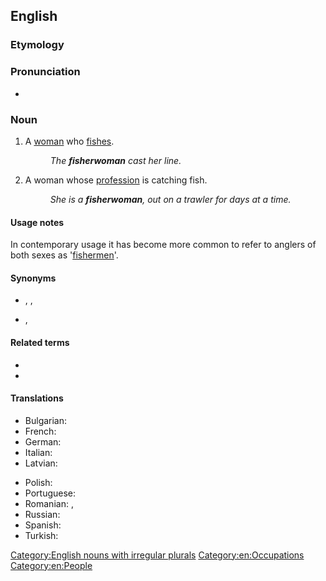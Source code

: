 ==English==

===Etymology===
{{compound|en|fisher|woman}}

===Pronunciation===
* {{a|UK}} {{IPA|/ˈfɪʃəˌwʊmən/|lang=en}}

===Noun===
{{en-noun|fisherwomen}}

# A [[woman]] who [[fish#Verb|fishes]].
#: ''The '''fisherwoman''' cast her line.''
# A woman whose [[profession]] is catching fish.
#: ''She is a '''fisherwoman''', out on a trawler for days at a time.''

====Usage notes====
In contemporary usage it has become more common to refer to anglers of both sexes as '[[fisherman|fishermen]]'.

====Synonyms====
* {{sense|woman who fishes}} {{l|en|fisherman}}, {{l|en|angler}}, {{l|en|fisher}}
* {{sense|woman whose profession is catching fish}} {{l|en|fisherman}}, {{l|en|fisher}}

====Related terms====
* {{l|en|fish}}
* {{l|en|fishing}}

====Translations====
{{trans-top|woman catching fish}}
* Bulgarian: {{t|bg|рибарка|f}}
* French: {{t+|fr|pêcheuse|f}}
* German: {{t|de|Fischerin|f}}
* Italian: {{t|it|pescatrice|f}}
* Latvian: {{t|lv|zvejniece|f}}
{{trans-mid}}
* Polish: {{t|pl|rybaczka|f}}
* Portuguese: {{t+|pt|pescadora|f}}
* Romanian: {{t|ro|[[femeie]]-[[pescar]]|f}}, {{t+|ro|pescăriță|f}}
* Russian: {{t+|ru|рыба́чка|f}}
* Spanish: {{t+|es|pescadora|f}}
* Turkish: {{t+|tr|balıkçı}}
{{trans-bottom}}

[[Category:English nouns with irregular plurals]]
[[Category:en:Occupations]]
[[Category:en:People]]
